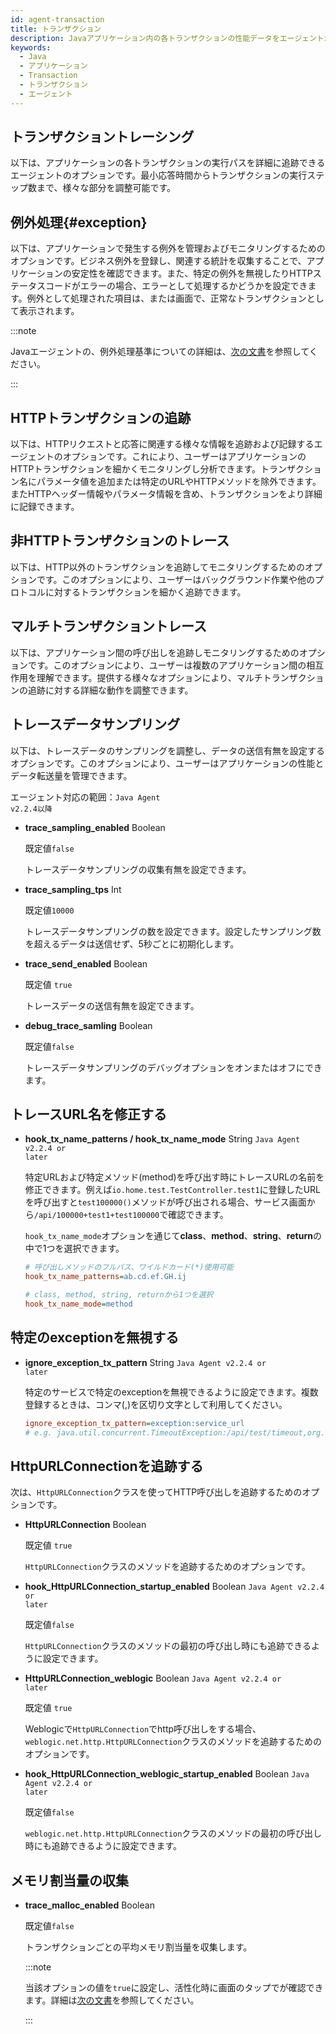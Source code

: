 ```yaml
---
id: agent-transaction
title: トランザクション
description: Javaアプリケーション内の各トランザクションの性能データをエージェントが追跡し分析できる設定方法を案内します。トランザクションのリクエスト処理、応答時間、リソース使用量などを追跡して、アプリケーションの性能を評価します。
keywords:
  - Java
  - アプリケーション
  - Transaction
  - トランザクション
  - エージェント
---
```



<Transaction />

## トランザクショントレーシング

以下は、アプリケーションの各トランザクションの実行パスを詳細に追跡できるエージェントのオプションです。最小応答時間からトランザクションの実行ステップ数まで、様々な部分を調整可能です。


<Transactionprofilingcommon />


<Javatransactionprofiling />

## 例外処理{#exception}

以下は、アプリケーションで発生する例外を管理およびモニタリングするためのオプションです。ビジネス例外を登録し、関連する統計を収集することで、アプリケーションの安定性を確認できます。また、特定の例外を無視したりHTTPステータスコードがエラーの場合、エラーとして処理するかどうかを設定できます。例外として処理された項目は、<Cmdname sid="side_hitmap" className="uitext" />または<Cmdname sid="TTL06209" className="uitext" />画面で、正常なトランザクションとして表示されます。

:::note

Javaエージェントの、例外処理基準についての詳細は、[次の文書](trs-view#java-agent-exception)を参照してください。

:::


<JavaException />

## HTTPトランザクションの追跡

以下は、HTTPリクエストと応答に関連する様々な情報を追跡および記録するエージェントのオプションです。これにより、ユーザーはアプリケーションのHTTPトランザクションを細かくモニタリングし分析できます。トランザクション名にパラメータ値を追加または特定のURLやHTTPメソッドを除外できます。またHTTPヘッダー情報やパラメータ情報を含め、トランザクションをより詳細に記録できます。


<Transactiontracecommon />


<Transactionprofilehttp />


<Javahttptransaction />

## 非HTTPトランザクションのトレース

以下は、HTTP以外のトランザクションを追跡してモニタリングするためのオプションです。このオプションにより、ユーザーはバックグラウンド作業や他のプロトコルに対するトランザクションを細かく追跡できます。


<Javanonhttptransaction />

## マルチトランザクショントレース

以下は、アプリケーション間の呼び出しを追跡しモニタリングするためのオプションです。このオプションにより、ユーザーは複数のアプリケーション間の相互作用を理解できます。提供する様々なオプションにより、マルチトランザクションの追跡に対する詳細な動作を調整できます。


<Javatracetransaction />

## トレースデータサンプリング

以下は、トレースデータのサンプリングを調整し、データの送信有無を設定するオプションです。このオプションにより、ユーザーはアプリケーションの性能とデータ転送量を管理できます。

エージェント対応の範囲：<code class="my">Java Agent v2.2.4以降</code>

- **trace_sampling_enabled** <span class='api'>Boolean</span>

  既定値`false`

  トレースデータサンプリングの収集有無を設定できます。

- **trace_sampling_tps** <span class='type'>Int</span>

  既定値`10000`

  トレースデータサンプリングの数を設定できます。設定したサンプリング数を超えるデータは送信せず、5秒ごとに初期化します。

- **trace_send_enabled** <span class='api'>Boolean</span>

  既定値 `true`

  トレースデータの送信有無を設定できます。

- **debug_trace_samling** <span class='api'>Boolean</span>

  既定値`false`

  トレースデータサンプリングのデバッグオプションをオンまたはオフにできます。

## トレースURL名を修正する

- **hook_tx_name_patterns / hook_tx_name_mode** <span class='type'>String</span> <code class="my">Java Agent v2.2.4 or later</code>

  特定URLおよび特定メソッド(method)を呼び出す時にトレースURLの名前を修正できます。例えば`io.home.test.TestController.test1`に登録したURLを呼び出すと`test100000()`メソッドが呼び出される場合、サービス画面から`/api/100000+test1+test100000`で確認できます。

  `hook_tx_name_mode`オプションを通じて**class**、**method**、**string**、**return**の中で1つを選択できます。

  ```ini title="whatap.conf"
  # 呼び出しメソッドのフルパス、ワイルドカード(*)使用可能
  hook_tx_name_patterns=ab.cd.ef.GH.ij

  # class, method, string, returnから1つを選択
  hook_tx_name_mode=method
  ```

## 特定のexceptionを無視する

- **ignore_exception_tx_pattern** <span class='type'>String</span> <code class="my">Java Agent v2.2.4 or later</code>

  特定のサービスで特定のexceptionを無視できるように設定できます。複数登録するときは、コンマ(,)を区切り文字として利用してください。

  ```ini title="whatap.conf"
  ignore_exception_tx_pattern=exception:service_url
  # e.g. java.util.concurrent.TimeoutException:/api/test/timeout,org.springframework.web.util.NestedServletException:/api/posts/test/cexception
  ```

## HttpURLConnectionを追跡する

次は、`HttpURLConnection`クラスを使ってHTTP呼び出しを追跡するためのオプションです。

- **HttpURLConnection** <span class='type'>Boolean</span>

  既定値 `true`

  `HttpURLConnection`クラスのメソッドを追跡するためのオプションです。

- **hook_HttpURLConnection_startup_enabled** <span class='type'>Boolean</span> <code class="my">Java Agent v2.2.4 or later</code>

  既定値`false`

  `HttpURLConnection`クラスのメソッドの最初の呼び出し時にも追跡できるように設定できます。

- **HttpURLConnection_weblogic** <span class='type'>Boolean</span> <code class="my">Java Agent v2.2.4 or later</code>

  既定値 `true`

  Weblogicで`HttpURLConnection`でhttp呼び出しをする場合、`weblogic.net.http.HttpURLConnection`クラスのメソッドを追跡するためのオプションです。

- **hook_HttpURLConnection_weblogic_startup_enabled** <span class='type'>Boolean</span> <code class="my">Java Agent v2.2.4 or later</code>

  既定値`false`

  `weblogic.net.http.HttpURLConnection`クラスのメソッドの最初の呼び出し時にも追跡できるように設定できます。

## メモリ割当量の収集

- **trace_malloc_enabled** <span class='type'>Boolean</span>

  既定値`false`

  トランザクションごとの平均メモリ割当量を収集します。

  :::note 

  当該オプションの値を`true`に設定し、活性化時に<Cmdname sid="TTL06209" className="uitext" />画面の<Cmdname sid="TTL06125" className="uitext" />タップで<Cmdname sid="TTL06974" className="uitext" />が確認できます。詳細は[次の文書](/java/dashboard-hitmap-trace#anlaysis-trace-record-summary)を参照してください。

  :::
